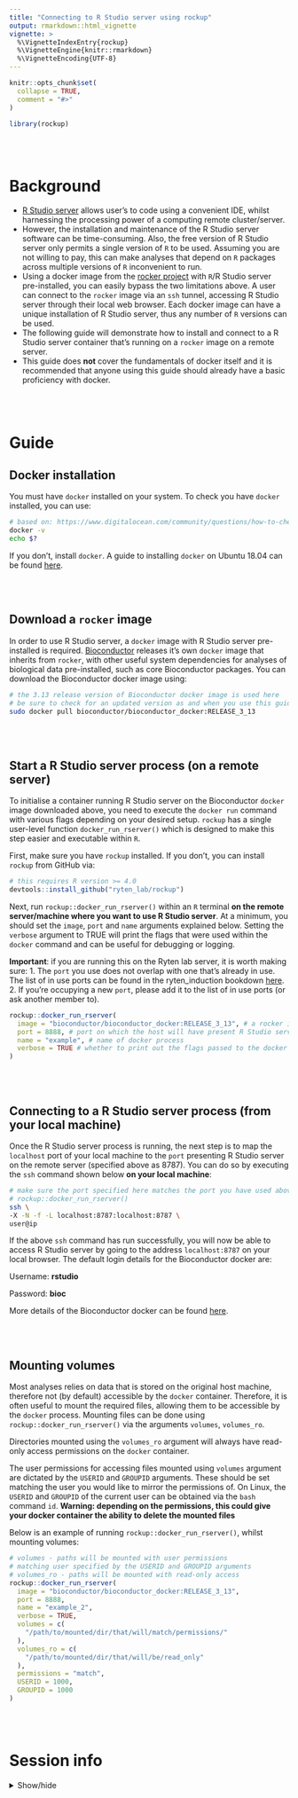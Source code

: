 ```yaml
---
title: "Connecting to R Studio server using rockup"
output: rmarkdown::html_vignette
vignette: >
  %\VignetteIndexEntry{rockup}
  %\VignetteEngine{knitr::rmarkdown}
  %\VignetteEncoding{UTF-8}
---
```


```r
knitr::opts_chunk$set(
  collapse = TRUE,
  comment = "#>"
)
```

```r
library(rockup)
```

<br><br>

# Background

- [R Studio server](https://www.rstudio.com/products/rstudio/download-server/) allows user's to code using a convenient IDE, whilst harnessing the processing power of a computing remote cluster/server. 
- However, the installation and maintenance of the R Studio server software can be time-consuming. Also, the free version of R Studio server only permits a single version of `R` to be used. Assuming you are not willing to pay, this can make analyses that depend on `R` packages across multiple versions of `R` inconvenient to run. 
- Using a docker image from the [rocker project](https://hub.docker.com/r/rocker/rstudio) with `R`/R Studio server pre-installed, you can easily bypass the two limitations above. A user can connect to the `rocker` image via an `ssh` tunnel, accessing R Studio server through their local web browser. Each docker image can have a unique installation of R Studio server, thus any number of `R` versions can be used. 
- The following guide will demonstrate how to install and connect to a R Studio server container that's running on a `rocker` image on a remote server. 
- This guide does **not** cover the fundamentals of docker itself and it is recommended that anyone using this guide should already have a basic proficiency with docker.  

<br><br>

# Guide

## Docker installation

You must have `docker` installed on your system. To check you have `docker` installed, you can use: 

```bash
# based on: https://www.digitalocean.com/community/questions/how-to-check-for-docker-installation
docker -v
echo $?
```

If you don't, install `docker`. A guide to installing `docker` on Ubuntu 18.04 can be found [here](https://www.digitalocean.com/community/tutorials/how-to-install-and-use-docker-on-ubuntu-18-04).

<br><br>

## Download a `rocker` image

In order to use R Studio server, a `docker` image with R Studio server pre-installed is required. [Bioconductor](https://www.bioconductor.org/help/docker/) releases it's own `docker` image that inherits from `rocker`, with other useful system dependencies for analyses of biological data pre-installed, such as core Bioconductor packages. You can download the Bioconductor docker image using:

```bash
# the 3.13 release version of Bioconductor docker image is used here
# be sure to check for an updated version as and when you use this guide
sudo docker pull bioconductor/bioconductor_docker:RELEASE_3_13
```

<br><br>

## Start a R Studio server process (on a remote server)

To initialise a container running R Studio server on the Bioconductor `docker` image downloaded above, you need to execute the `docker run` command with various flags depending on your desired setup. `rockup` has a single user-level function `docker_run_rserver()` which is designed to make this step easier and executable within `R`. 

First, make sure you have `rockup` installed. If you don't, you can install `rockup` from GitHub via:

```r
# this requires R version >= 4.0
devtools::install_github("ryten_lab/rockup")
```

Next, run `rockup::docker_run_rserver()` within an `R` terminal **on the remote server/machine where you want to use R Studio server**. At a minimum, you should set the `image`, `port` and `name` arguments explained below. Setting the `verbose` argument to TRUE will print the flags that were used within the `docker` command and can be useful for debugging or logging. 

**Important**: if you are running this on the Ryten lab server, it is worth making sure: 1. The `port` you use does not overlap with one that's already in use. The list of in use ports can be found in the ryten_induction bookdown [here](https://rytenlab.github.io/ryten_induction/server-usage.html#ryten-ports). 2. If you're occupying a new `port`, please add it to the list of in use ports (or ask another member to).

```r
rockup::docker_run_rserver(
  image = "bioconductor/bioconductor_docker:RELEASE_3_13", # a rocker image, or one that inherits from rocker
  port = 8888, # port on which the host will have present R Studio server
  name = "example", # name of docker process
  verbose = TRUE # whether to print out the flags passed to the docker command
)
```

<br><br>

## Connecting to a R Studio server process (from your local machine)

Once the R Studio server process is running, the next step is to map the `localhost` port of your local machine to the `port` presenting R Studio server on the remote server (specified above as 8787). You can do so by executing the `ssh` command shown below **on your local machine**: 

```bash
# make sure the port specified here matches the port you have used above in 
# rockup::docker_run_rserver()
ssh \
-X -N -f -L localhost:8787:localhost:8787 \
user@ip
```

If the above `ssh` command has run successfully, you will now be able to access R Studio server by going to the address `localhost:8787` on your local browser. The default login details for the Bioconductor docker are:

Username: **rstudio**

Password: **bioc**

More details of the Bioconductor docker can be found [here](https://www.bioconductor.org/help/docker/).

<br><br>

## Mounting volumes 

Most analyses relies on data that is stored on the original host machine, therefore not (by default) accessible by the `docker` container. Therefore, it is often useful to mount the required files, allowing them to be accessible by the `docker` process. Mounting files can be done using `rockup::docker_run_rserver()` via the arguments `volumes`, `volumes_ro`. 

Directories mounted using the `volumes_ro` argument will always have read-only access permissions on the `docker` container. 

The user permissions for accessing files mounted using `volumes` argument are dictated by the `USERID` and `GROUPID` arguments. These should be set matching the user you would like to mirror the permissions of. On Linux, the `USERID` and `GROUPID` of the current user can be obtained via the `bash` command `id`. **Warning: depending on the permissions, this could give your docker container the ability to delete the mounted files**

Below is an example of running `rockup::docker_run_rserver()`, whilst mounting volumes: 

```r
# volumes - paths will be mounted with user permissions
# matching user specified by the USERID and GROUPID arguments
# volumes_ro - paths will be mounted with read-only access
rockup::docker_run_rserver(
  image = "bioconductor/bioconductor_docker:RELEASE_3_13",
  port = 8888,
  name = "example_2",
  verbose = TRUE,
  volumes = c(
    "/path/to/mounted/dir/that/will/match/permissions/"
  ),
  volumes_ro = c(
    "/path/to/mounted/dir/that/will/be/read_only"
  ),
  permissions = "match",
  USERID = 1000,
  GROUPID = 1000
)
```

<br><br>

# Session info

<details>
  <summary>Show/hide</summary>
```r

library("sessioninfo")

options(width = 120)

session_info()
```
</details> 
